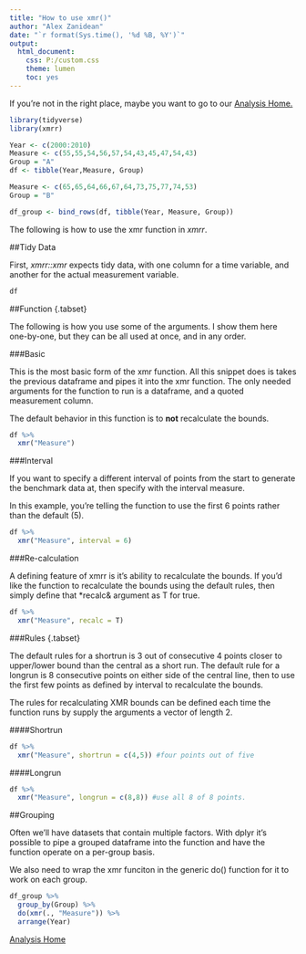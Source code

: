```yaml
---
title: "How to use xmr()"
author: "Alex Zanidean"
date: "`r format(Sys.time(), '%d %B, %Y')`"
output: 
  html_document: 
    css: P:/custom.css
    theme: lumen
    toc: yes
---
```


If you're not in the right place, maybe you want to go to our [Analysis Home.](Q:\StrategicResearch\Rules and Procedures Folder\Checklists and procedures\Procedure Manual\Data Analysis\Home.html)

```r
library(tidyverse)
library(xmrr)

Year <- c(2000:2010)
Measure <- c(55,55,54,56,57,54,43,45,47,54,43)
Group = "A"
df <- tibble(Year,Measure, Group)

Measure <- c(65,65,64,66,67,64,73,75,77,74,53)
Group = "B"

df_group <- bind_rows(df, tibble(Year, Measure, Group))

```

The following is how to use the xmr function in *xmrr*.


##Tidy Data

First, *xmrr::xmr* expects tidy data, with one column for a time variable, and another for the actual measurement variable.

```r
df
```

##Function {.tabset}

The following is how you use some of the arguments. I show them here one-by-one, but they can be all used at once, and in any order.

###Basic

This is the most basic form of the xmr function. All this snippet does is takes the previous dataframe and pipes it into the xmr function. The only needed arguments for the function to run is a dataframe, and a quoted measurement column.

The default behavior in this function is to **not** recalculate the bounds. 

```r
df %>% 
  xmr("Measure")
```


###Interval

If you want to specify a different interval of points from the start to generate the benchmark data at, then specify with the interval measure. 

In this example, you're telling the function to use the first 6 points rather than the default (5).

```r
df %>% 
  xmr("Measure", interval = 6)
```


###Re-calculation

A defining feature of xmrr is it's ability to recalculate the bounds. If you'd like the function to recalculate the bounds using the default rules, then simply define that *recalc& argument as T for true.

```r
df %>% 
  xmr("Measure", recalc = T)
```


###Rules {.tabset}

The default rules for a shortrun is 3 out of consecutive 4 points closer to upper/lower bound than the central as a short run. The default rule for a longrun is 8 consecutive points on either side of the central line, then to use the first few points as defined by interval to recalculate the bounds.

The rules for recalculating XMR bounds can be defined each time the function runs by supply the arguments a vector of length 2.

####Shortrun
```r
df %>% 
  xmr("Measure", shortrun = c(4,5)) #four points out of five
```

####Longrun
```r
df %>% 
  xmr("Measure", longrun = c(8,8)) #use all 8 of 8 points.
```

##Grouping

Often we'll have datasets that contain multiple factors. With dplyr it's possible to pipe a grouped dataframe into the function and have the function operate on a per-group basis. 

We also need to wrap the xmr funciton in the generic do() function for it to work on each group.

```r
df_group %>% 
  group_by(Group) %>% 
  do(xmr(., "Measure")) %>% 
  arrange(Year)

```

[Analysis Home](Q:\StrategicResearch\Rules and Procedures Folder\Checklists and procedures\Procedure Manual\Data Analysis\Home.html)
